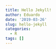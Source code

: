 ```yaml
---
title: Hello Jekyll!
author: Eduardo
date: '2019-03-26'
slug: hello-jekyll
categories:
  - R
tags: []
---
```


